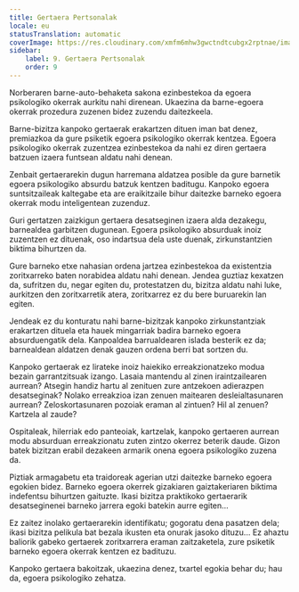 ```yaml
---
title: Gertaera Pertsonalak
locale: eu
statusTranslation: automatic
coverImage: https://res.cloudinary.com/xmfm6mhw3gwctndtcubgx2rptnae/image/upload/v1740468922/small_cover_tratado_de_psicologia_revolucionaria_a4c0dca4e0.webp
sidebar:
    label: 9. Gertaera Pertsonalak
    order: 9
---
```

Norberaren barne-auto-behaketa sakona ezinbestekoa da egoera psikologiko okerrak aurkitu nahi direnean. Ukaezina da barne-egoera okerrak prozedura zuzenen bidez zuzendu daitezkeela.

Barne-bizitza kanpoko gertaerak erakartzen dituen iman bat denez, premiazkoa da gure psiketik egoera psikologiko okerrak kentzea. Egoera psikologiko okerrak zuzentzea ezinbestekoa da nahi ez diren gertaera batzuen izaera funtsean aldatu nahi denean.

Zenbait gertaerarekin dugun harremana aldatzea posible da gure barnetik egoera psikologiko absurdu batzuk kentzen baditugu. Kanpoko egoera suntsitzaileak kaltegabe eta are eraikitzaile bihur daitezke barneko egoera okerrak modu inteligentean zuzenduz.

Guri gertatzen zaizkigun gertaera desatseginen izaera alda dezakegu, barnealdea garbitzen dugunean. Egoera psikologiko absurduak inoiz zuzentzen ez dituenak, oso indartsua dela uste duenak, zirkunstantzien biktima bihurtzen da.

Gure barneko etxe nahasian ordena jartzea ezinbestekoa da existentzia zoritxarreko baten norabidea aldatu nahi denean. Jendea guztiaz kexatzen da, sufritzen du, negar egiten du, protestatzen du, bizitza aldatu nahi luke, aurkitzen den zoritxarretik atera, zoritxarrez ez du bere buruarekin lan egiten.

Jendeak ez du konturatu nahi barne-bizitzak kanpoko zirkunstantziak erakartzen dituela eta hauek mingarriak badira barneko egoera absurduengatik dela. Kanpoaldea barrualdearen islada besterik ez da; barnealdean aldatzen denak gauzen ordena berri bat sortzen du.

Kanpoko gertaerak ez lirateke inoiz haiekiko erreakzionatzeko modua bezain garrantzitsuak izango. Lasaia mantendu al zinen iraintzailearen aurrean? Atsegin handiz hartu al zenituen zure antzekoen adierazpen desatseginak? Nolako erreakzioa izan zenuen maitearen desleialtasunaren aurrean? Zeloskortasunaren pozoiak eraman al zintuen? Hil al zenuen? Kartzela al zaude?

Ospitaleak, hilerriak edo panteoiak, kartzelak, kanpoko gertaeren aurrean modu absurduan erreakzionatu zuten zintzo okerrez beterik daude. Gizon batek bizitzan erabil dezakeen armarik onena egoera psikologiko zuzena da.

Piztiak armagabetu eta traidoreak agerian utzi daitezke barneko egoera egokien bidez. Barneko egoera okerrek gizakiaren gaiztakeriaren biktima indefentsu bihurtzen gaituzte. Ikasi bizitza praktikoko gertaerarik desatseginenei barneko jarrera egoki batekin aurre egiten...

Ez zaitez inolako gertaerarekin identifikatu; gogoratu dena pasatzen dela; ikasi bizitza pelikula bat bezala ikusten eta onurak jasoko dituzu... Ez ahaztu baliorik gabeko gertaerek zoritxarrera eraman zaitzaketela, zure psiketik barneko egoera okerrak kentzen ez badituzu.

Kanpoko gertaera bakoitzak, ukaezina denez, txartel egokia behar du; hau da, egoera psikologiko zehatza.

